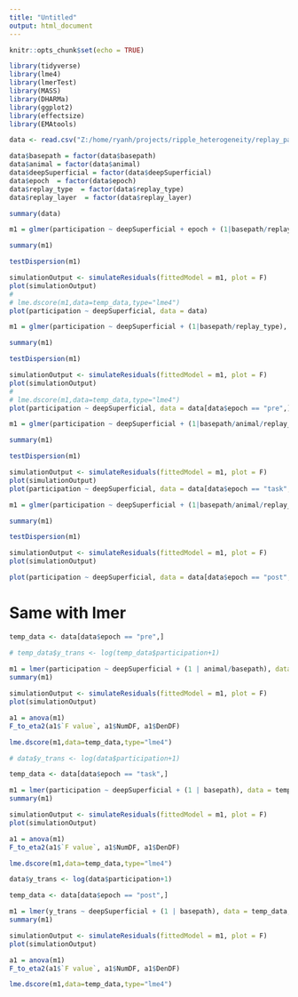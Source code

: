 ```yaml
---
title: "Untitled"
output: html_document
---
```


```r
knitr::opts_chunk$set(echo = TRUE)
```

```r

library(tidyverse)
library(lme4)
library(lmerTest)
library(MASS)
library(DHARMa)
library(ggplot2)
library(effectsize)
library(EMAtools)

```

```r

data <- read.csv("Z:/home/ryanh/projects/ripple_heterogeneity/replay_participation_df.csv")

data$basepath = factor(data$basepath)
data$animal = factor(data$animal)
data$deepSuperficial = factor(data$deepSuperficial)
data$epoch  = factor(data$epoch)
data$replay_type  = factor(data$replay_type)
data$replay_layer  = factor(data$replay_layer)

summary(data)
```

```r

m1 = glmer(participation ~ deepSuperficial + epoch + (1|basepath/replay_type), weights=n_replays, data=data,family="binomial")

summary(m1)

testDispersion(m1)

simulationOutput <- simulateResiduals(fittedModel = m1, plot = F)
plot(simulationOutput)
# 
# lme.dscore(m1,data=temp_data,type="lme4")
plot(participation ~ deepSuperficial, data = data)

```

```r

m1 = glmer(participation ~ deepSuperficial + (1|basepath/replay_type), weights=n_replays, data=data[data$epoch == "pre",],family="binomial")

summary(m1)

testDispersion(m1)

simulationOutput <- simulateResiduals(fittedModel = m1, plot = F)
plot(simulationOutput)
# 
# lme.dscore(m1,data=temp_data,type="lme4")
plot(participation ~ deepSuperficial, data = data[data$epoch == "pre",])

```



```r

m1 = glmer(participation ~ deepSuperficial + (1|basepath/animal/replay_type), weights=n_replays, data=data[data$epoch == "task",],family="binomial")

summary(m1)

testDispersion(m1)

simulationOutput <- simulateResiduals(fittedModel = m1, plot = F)
plot(simulationOutput)
plot(participation ~ deepSuperficial, data = data[data$epoch == "task",])

```



```r

m1 = glmer(participation ~ deepSuperficial + (1|basepath/animal/replay_type), weights=n_replays, data=data[data$epoch == "post",],family="binomial")

summary(m1)

testDispersion(m1)

simulationOutput <- simulateResiduals(fittedModel = m1, plot = F)
plot(simulationOutput)

plot(participation ~ deepSuperficial, data = data[data$epoch == "post",])

```





# Same with lmer



```r
temp_data <- data[data$epoch == "pre",]

# temp_data$y_trans <- log(temp_data$participation+1)
  
m1 = lmer(participation ~ deepSuperficial + (1 | animal/basepath), data = temp_data,REML=FALSE)
summary(m1)

simulationOutput <- simulateResiduals(fittedModel = m1, plot = F)
plot(simulationOutput)

a1 = anova(m1)
F_to_eta2(a1$`F value`, a1$NumDF, a1$DenDF)

lme.dscore(m1,data=temp_data,type="lme4")

```

```r
# data$y_trans <- log(data$participation+1)

temp_data <- data[data$epoch == "task",]

m1 = lmer(participation ~ deepSuperficial + (1 | basepath), data = temp_data,REML=FALSE)
summary(m1)

simulationOutput <- simulateResiduals(fittedModel = m1, plot = F)
plot(simulationOutput)

a1 = anova(m1)
F_to_eta2(a1$`F value`, a1$NumDF, a1$DenDF)

lme.dscore(m1,data=temp_data,type="lme4")

```

```r
data$y_trans <- log(data$participation+1)

temp_data <- data[data$epoch == "post",]

m1 = lmer(y_trans ~ deepSuperficial + (1 | basepath), data = temp_data,REML=FALSE)
summary(m1)

simulationOutput <- simulateResiduals(fittedModel = m1, plot = F)
plot(simulationOutput)

a1 = anova(m1)
F_to_eta2(a1$`F value`, a1$NumDF, a1$DenDF)

lme.dscore(m1,data=temp_data,type="lme4")

```